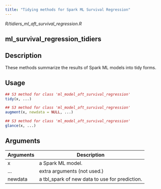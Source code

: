 ```yaml
---
title: "Tidying methods for Spark ML Survival Regression"
---
```


*R/tidiers_ml_aft_survival_regression.R*

## ml_survival_regression_tidiers

## Description
These methods summarize the results of Spark ML models into tidy forms. 


## Usage
```r
## S3 method for class 'ml_model_aft_survival_regression'
tidy(x, ...) 

## S3 method for class 'ml_model_aft_survival_regression'
augment(x, newdata = NULL, ...) 

## S3 method for class 'ml_model_aft_survival_regression'
glance(x, ...) 
```

## Arguments
|Arguments|Description|
|---|---|
| x | a Spark ML model. |
| ... | extra arguments (not used.) |
| newdata | a tbl_spark of new data to use for prediction. |







